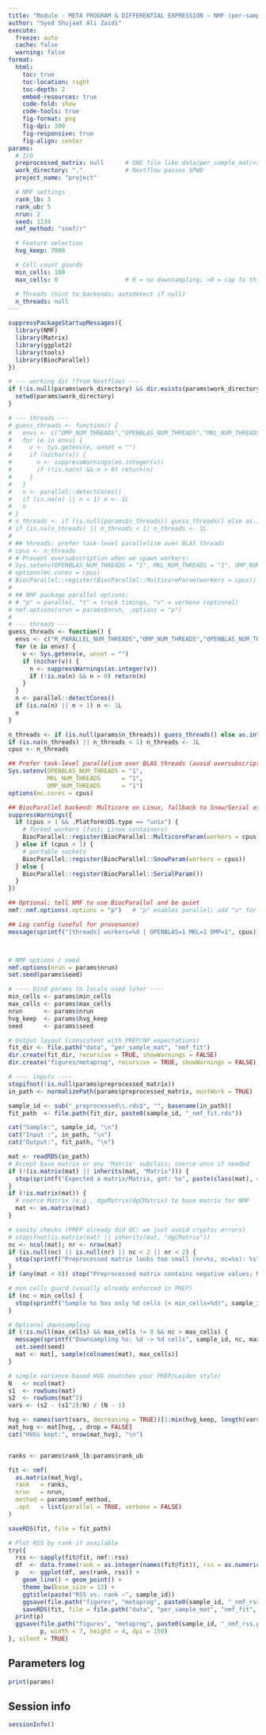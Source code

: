 ```yaml
---
title: "Module - META PROGRAM & DIFFERENTIAL EXPRESSION — NMF (per-sample)"
author: "Syed Shujaat Ali Zaidi"
execute:
  freeze: auto
  cache: false
  warning: false
format:
  html:
    toc: true
    toc-location: right
    toc-depth: 2
    embed-resources: true
    code-fold: show
    code-tools: true
    fig-format: png
    fig-dpi: 300
    fig-responsive: true
    fig-align: center
params:
  # I/O
  preprocessed_matrix: null      # ONE file like data/per_sample_mat/<sample>_preprocessed.rds
  work_directory: "."            # Nextflow passes $PWD
  project_name: "project"

  # NMF settings
  rank_lb: 3
  rank_ub: 5
  nrun: 2
  seed: 1234
  nmf_method: "snmf/r"

  # Feature selection
  hvg_keep: 7000

  # Cell count guards
  min_cells: 100
  max_cells: 0                   # 0 = no downsampling; >0 = cap to this many cells

  # Threads (hint to backends; autodetect if null)
  n_threads: null
---
```




``` r
suppressPackageStartupMessages({
  library(NMF)
  library(Matrix)
  library(ggplot2)
  library(tools)
  library(BiocParallel)
})

# --- working dir (from Nextflow) ---
if (!is.null(params$work_directory) && dir.exists(params$work_directory)) {
  setwd(params$work_directory)
}

# --- threads ---
# guess_threads <- function() {
#   envs <- c("OMP_NUM_THREADS","OPENBLAS_NUM_THREADS","MKL_NUM_THREADS","R_PARALLEL_NUM_THREADS")
#   for (e in envs) {
#     v <- Sys.getenv(e, unset = "")
#     if (nzchar(v)) {
#       n <- suppressWarnings(as.integer(v))
#       if (!is.na(n) && n > 0) return(n)
#     }
#   }
#   n <- parallel::detectCores()
#   if (is.na(n) || n < 1) n <- 1L
#   n
# }
# n_threads <- if (is.null(params$n_threads)) guess_threads() else as.integer(params$n_threads)
# if (is.na(n_threads) || n_threads < 1) n_threads <- 1L
# 
# ## threads: prefer task-level parallelism over BLAS threads
# cpus <- n_threads
# # Prevent oversubscription when we spawn workers:
# Sys.setenv(OPENBLAS_NUM_THREADS = "1", MKL_NUM_THREADS = "1", OMP_NUM_THREADS = "1")
# options(mc.cores = cpus)
# BiocParallel::register(BiocParallel::MulticoreParam(workers = cpus))
# 
# ## NMF package parallel options:
# # "p" = parallel, "t" = track timings, "v" = verbose (optional)
# nmf.options(nrun = params$nrun, .options = "p")
# 
# --- threads ---
guess_threads <- function() {
  envs <- c("R_PARALLEL_NUM_THREADS","OMP_NUM_THREADS","OPENBLAS_NUM_THREADS","MKL_NUM_THREADS")
  for (e in envs) {
    v <- Sys.getenv(e, unset = "")
    if (nzchar(v)) {
      n <- suppressWarnings(as.integer(v))
      if (!is.na(n) && n > 0) return(n)
    }
  }
  n <- parallel::detectCores()
  if (is.na(n) || n < 1) n <- 1L
  n
}

n_threads <- if (is.null(params$n_threads)) guess_threads() else as.integer(params$n_threads)
if (is.na(n_threads) || n_threads < 1) n_threads <- 1L
cpus <- n_threads

## Prefer task-level parallelism over BLAS threads (avoid oversubscription)
Sys.setenv(OPENBLAS_NUM_THREADS = "1",
           MKL_NUM_THREADS      = "1",
           OMP_NUM_THREADS      = "1")
options(mc.cores = cpus)

## BiocParallel backend: Multicore on Linux, fallback to Snow/Serial otherwise
suppressWarnings({
  if (cpus > 1 && .Platform$OS.type == "unix") {
    # forked workers (fast; Linux containers)
    BiocParallel::register(BiocParallel::MulticoreParam(workers = cpus))
  } else if (cpus > 1) {
    # portable sockets
    BiocParallel::register(BiocParallel::SnowParam(workers = cpus))
  } else {
    BiocParallel::register(BiocParallel::SerialParam())
  }
})

## Optional: tell NMF to use BiocParallel and be quiet
nmf::nmf.options(.options = "p")   # "p" enables parallel; add "v" for verbose

## Log config (useful for provenance)
message(sprintf("[threads] workers=%d | OPENBLAS=1 MKL=1 OMP=1", cpus))



# NMF options / seed
nmf.options(nrun = params$nrun)
set.seed(params$seed)

# ---- bind params to locals used later ----
min_cells <- params$min_cells
max_cells <- params$max_cells
nrun      <- params$nrun
hvg_keep  <- params$hvg_keep
seed      <- params$seed

# Output layout (consistent with PREP/NF expectations)
fit_dir <- file.path("data", "per_sample_mat", "nmf_fit")
dir.create(fit_dir, recursive = TRUE, showWarnings = FALSE)
dir.create("figures/metaprog", recursive = TRUE, showWarnings = FALSE)


```


``` r
# ---- inputs ----
stopifnot(!is.null(params$preprocessed_matrix))
in_path <- normalizePath(params$preprocessed_matrix, mustWork = TRUE)

sample_id <- sub("_preprocessed\\.rds$", "", basename(in_path))
fit_path  <- file.path(fit_dir, paste0(sample_id, "_nmf_fit.rds"))

cat("Sample:", sample_id, "\n")
cat("Input :", in_path, "\n")
cat("Output:", fit_path, "\n")

mat <- readRDS(in_path)
# Accept base matrix or any 'Matrix' subclass; coerce once if needed
if (!(is.matrix(mat) || inherits(mat, "Matrix"))) {
  stop(sprintf("Expected a matrix/Matrix, got: %s", paste(class(mat), collapse = ", ")))
}
if (!is.matrix(mat)) {
  # coerce Matrix (e.g., dgeMatrix/dgCMatrix) to base matrix for NMF
  mat <- as.matrix(mat)
}

# sanity checks (PREP already did QC; we just avoid cryptic errors)
# stopifnot(is.matrix(mat) || inherits(mat, "dgCMatrix"))
nc <- ncol(mat); nr <- nrow(mat)
if (is.null(nc) || is.null(nr) || nc < 2 || nr < 2) {
  stop(sprintf("Preprocessed matrix looks too small (nr=%s, nc=%s): %s", nr, nc, in_path))
}
if (any(mat < 0)) stop("Preprocessed matrix contains negative values; NMF requires nonnegative input.")

# min cells guard (usually already enforced in PREP)
if (nc < min_cells) {
  stop(sprintf("Sample %s has only %d cells (< min_cells=%d)", sample_id, nc, min_cells))
}

# Optional downsampling
if (!is.null(max_cells) && max_cells != 0 && nc > max_cells) {
  message(sprintf("Downsampling %s: %d -> %d cells", sample_id, nc, max_cells))
  set.seed(seed)
  mat <- mat[, sample(colnames(mat), max_cells)]
}

```


``` r
# simple variance-based HVG (matches your PREP/Leiden style)
N   <- ncol(mat)
s1  <- rowSums(mat)
s2  <- rowSums(mat^2)
vars <- (s2 - (s1^2)/N) / (N - 1)

hvg <- names(sort(vars, decreasing = TRUE))[1:min(hvg_keep, length(vars))]
mat_hvg <- mat[hvg, , drop = FALSE]
cat("HVGs kept:", nrow(mat_hvg), "\n")



```

``` r
ranks <- params$rank_lb:params$rank_ub

fit <- nmf(
  as.matrix(mat_hvg),
  rank   = ranks,
  nrun   = nrun,
  method = params$nmf_method,
  .opt   = list(parallel = TRUE, verbose = FALSE)
)

saveRDS(fit, file = fit_path)


```

``` r
# Plot RSS by rank if available
try({
  rss <- sapply(fit@fit, nmf::rss)
  df  <- data.frame(rank = as.integer(names(fit@fit)), rss = as.numeric(rss))
  p   <- ggplot(df, aes(rank, rss)) +
    geom_line() + geom_point() +
    theme_bw(base_size = 12) +
    ggtitle(paste("RSS vs. rank —", sample_id))
    ggsave(file.path("figures", "metaprog", paste0(sample_id, "_nmf_rss.png")), ...)
    saveRDS(fit, file = file.path("data", "per_sample_mat", "nmf_fit", paste0(sample_id, "_nmf_fit.rds")))
  print(p)
  ggsave(file.path("figures", "metaprog", paste0(sample_id, "_nmf_rss.png")),
         p, width = 7, height = 4, dpi = 150)
}, silent = TRUE)

```

## Parameters log

```r

print(params)

```

## Session info

```r

sessionInfo()

```
